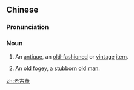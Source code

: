 ==Chinese==
{{zh-forms|type=12}}

===Pronunciation===
{{zh-pron
|m=lǎogǔdǒng
|cat=n
}}

===Noun===
{{zh-noun}}

# An [[antique]], an [[old-fashioned]] or [[vintage]] [[item]].
# {{lb|zh|colloquial|by extension}} An [[old fogey]], a [[stubborn]] [[old]] [[man]].

[[zh:老古董]]